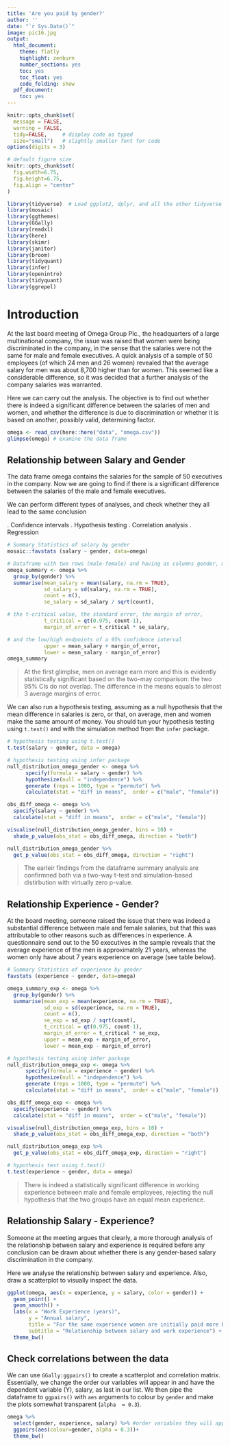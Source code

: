 ```yaml
---
title: 'Are you paid by gender?'
author: ''
date: "`r Sys.Date()`"
image: pic16.jpg
output:
  html_document:
    theme: flatly
    highlight: zenburn
    number_sections: yes
    toc: yes
    toc_float: yes
    code_folding: show
  pdf_document:
    toc: yes
---
```



```r
knitr::opts_chunk$set(
  message = FALSE, 
  warning = FALSE, 
  tidy=FALSE,     # display code as typed
  size="small")   # slightly smaller font for code
options(digits = 3)

# default figure size
knitr::opts_chunk$set(
  fig.width=6.75, 
  fig.height=6.75,
  fig.align = "center"
)
```


```r
library(tidyverse)  # Load ggplot2, dplyr, and all the other tidyverse packages
library(mosaic)
library(ggthemes)
library(GGally)
library(readxl)
library(here)
library(skimr)
library(janitor)
library(broom)
library(tidyquant)
library(infer)
library(openintro)
library(tidyquant)
library(ggrepel)
```



# Introduction


At the last board meeting of Omega Group Plc., the headquarters of a large multinational company, the issue was raised that women were being discriminated in the company, in the sense that the salaries were not the same for male and female executives. A quick analysis of a sample of 50 employees (of which 24 men and 26 women) revealed that the average salary for men was about 8,700 higher than for women. This seemed like a considerable difference, so it was decided that a further analysis of the company salaries was warranted. 

Here we can carry out the analysis. The objective is to find out whether there is indeed a significant difference between the salaries of men and women, and whether the difference is due to discrimination or whether it is based on another, possibly valid, determining factor. 


```r
omega <- read_csv(here::here("data", "omega.csv"))
glimpse(omega) # examine the data frame
```

## Relationship between Salary and Gender

The data frame omega contains the salaries for the sample of 50 executives in the company. Now we are going to find if there is a significant difference between the salaries of the male and female executives.

We can perform different types of analyses, and check whether they all lead to the same conclusion 

.	Confidence intervals
.	Hypothesis testing
.	Correlation analysis
.	Regression


```r
# Summary Statistics of salary by gender
mosaic::favstats (salary ~ gender, data=omega)

# Dataframe with two rows (male-female) and having as columns gender, mean, SD, sample size, 
omega_summary <- omega %>%
  group_by(gender) %>%
  summarise(mean_salary = mean(salary, na.rm = TRUE), 
            sd_salary = sd(salary, na.rm = TRUE),
            count = n(),
            se_salary = sd_salary / sqrt(count),

# the t-critical value, the standard error, the margin of error, 
            t_critical = qt(0.975, count-1),
            margin_of_error = t_critical * se_salary,

# and the low/high endpoints of a 95% confidence interval
            upper = mean_salary + margin_of_error,
            lower = mean_salary - margin_of_error)
omega_summary
```


> At the first glimplse, men on average earn more and this is evidently statistically significant based on the two-may comparison: the two 95% CIs do not overlap. The difference in the means equals to almost 3 average margins of error.

We can also run a hypothesis testing, assuming as a null hypothesis that the mean difference in salaries is zero, or that, on average, men and women make the same amount of money. You should tun your hypothesis testing using `t.test()` and with the simulation method from the `infer` package.

```r
# hypothesis testing using t.test() 
t.test(salary ~ gender, data = omega)
```

```r
# hypothesis testing using infer package
null_distribution_omega_gender <- omega %>%    
      specify(formula = salary ~ gender) %>%
      hypothesize(null = "independence") %>%
      generate (reps = 1000, type = "permute") %>%
      calculate(stat = "diff in means",  order = c("male", "female"))

obs_diff_omega <- omega %>%
  specify(salary ~ gender) %>%
  calculate(stat = "diff in means",  order = c("male", "female"))

visualise(null_distribution_omega_gender, bins = 10) +
  shade_p_value(obs_stat = obs_diff_omega, direction = "both")

null_distribution_omega_gender %>%
  get_p_value(obs_stat = obs_diff_omega, direction = "right")
```


> The earleir findings from the dataframe summary analysis are confirmned both via a two-way t-test and simulation-based distirbution with virtually zero p-value.


## Relationship Experience - Gender?

At the board meeting, someone raised the issue that there was indeed a substantial difference between male and female salaries, but that this was attributable to other reasons such as differences in experience. A questionnaire send out to the 50 executives in the sample reveals that the average experience of the men is approximately 21 years, whereas the women only have about 7 years experience on average (see table below).

```r
# Summary Statistics of experience by gender
favstats (experience ~ gender, data=omega)

omega_summary_exp <- omega %>%
  group_by(gender) %>%
  summarise(mean_exp = mean(experience, na.rm = TRUE), 
            sd_exp = sd(experience, na.rm = TRUE),
            count = n(),
            se_exp = sd_exp / sqrt(count),
            t_critical = qt(0.975, count-1),
            margin_of_error = t_critical * se_exp,
            upper = mean_exp + margin_of_error,
            lower = mean_exp - margin_of_error)

# hypothesis testing using infer package
null_distribution_omega_exp <- omega %>%    
      specify(formula = experience ~ gender) %>%
      hypothesize(null = "independence") %>%
      generate (reps = 1000, type = "permute") %>%
      calculate(stat = "diff in means",  order = c("male", "female"))

obs_diff_omega_exp <- omega %>%
  specify(experience ~ gender) %>%
  calculate(stat = "diff in means",  order = c("male", "female"))

visualise(null_distribution_omega_exp, bins = 10) +
  shade_p_value(obs_stat = obs_diff_omega_exp, direction = "both")

null_distribution_omega_exp %>%
  get_p_value(obs_stat = obs_diff_omega_exp, direction = "right")

# hypothesis test using t.test()
t.test(experience ~ gender, data = omega)
```


> There is indeed a statistically significant difference in working experience between male and female employees, rejecting the null hypothesis that the two groups have an equal mean experience.

## Relationship Salary - Experience?

Someone at the meeting argues that clearly, a more thorough analysis of the relationship between salary and experience is required before any conclusion can be drawn about whether there is any gender-based salary discrimination in the company.

Here we analyse the relationship between salary and experience. Also, draw a scatterplot to visually inspect the data.


```r
ggplot(omega, aes(x = experience, y = salary, color = gender)) +
  geom_point() +
  geom_smooth() +
  labs(x = "Work Experience (years)",
       y = "Annual salary",
       title = "For the same experience women are initially paid more but that the premium turns and stays negative after 10yrs of exp", 
       subtitle = "Relationship between salary and work experience") +
  theme_bw()
```


## Check correlations between the data
We can use `GGally:ggpairs()` to create a scatterplot and correlation matrix. Essentially, we change the order our variables will appear in and have the dependent variable (Y), salary, as last in our list. We then pipe the dataframe to `ggpairs()` with `aes` arguments to colour by `gender` and make the plots somewhat transparent (`alpha  = 0.3`).

```r
omega %>% 
  select(gender, experience, salary) %>% #order variables they will appear in ggpairs()
  ggpairs(aes(colour=gender, alpha = 0.3))+
  theme_bw()
```

